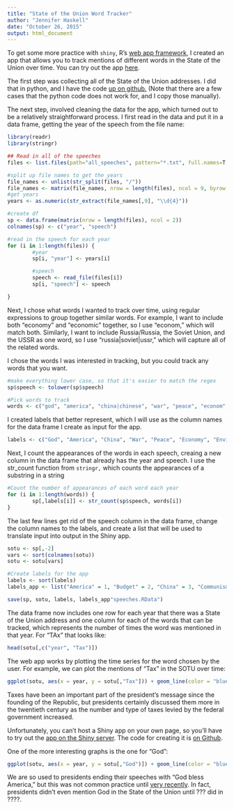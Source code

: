 ```yaml
---
title: "State of the Union Word Tracker"
author: "Jennifer Haskell"
date: "October 26, 2015"
output: html_document
---
```


To get some more practice with `shiny`, R's [web app framework](http://shiny.rstudio.com/), I created an app that allows you to track mentions of different words in the State of the Union over time. You can try out the app [here](https://jchaskell.shinyapps.io/SOTU).

The first step was collecting all of the State of the Union addresses. I did that in python, and I have the code [up on github.](https://github.com/jchaskell/SOTU/blob/master/sotu_scrape_all.py) (Note that there are a few cases that the python code does not work for, and I copy those manually).

The next step, involved cleaning the data for the app, which turned out to be a relatively straightforward process. I first read in the data and put it in a data frame, getting the year of the speech from the file name:

```r
library(readr)
library(stringr)

## Read in all of the speeches
files <- list.files(path="all_speeches", pattern="*.txt", full.names=T, recursive=FALSE)

#split up file names to get the years
file_names <- unlist(str_split(files, "/"))
file_names <- matrix(file_names, nrow = length(files), ncol = 9, byrow = T)
#get years
years <- as.numeric(str_extract(file_names[,9], "\\d{4}"))

#create df
sp <- data.frame(matrix(nrow = length(files), ncol = 2))
colnames(sp) <- c("year", "speech")

#read in the speech for each year
for (i in 1:length(files)) {
        #year
        sp[i, "year"] <- years[i]

        #speech
        speech <- read_file(files[i])
        sp[i, "speech"] <- speech

}
```
Next, I chose what words I wanted to track over time, using regular expressions to group together similar words. For example, I want to include both "economy" and "economic" together, so I use "econom," which will match both. Similarly, I want to include Russia/Russia, the Soviet Union, and the USSR as one word, so I use "russia|soviet|ussr," which will capture all of the related words.

I chose the words I was interested in tracking, but you could track any words that you want.
```r
#make everything lower case, so that it's easier to match the regex
sp$speech <- tolower(sp$speech)

#Pick words to track
words <- c("god", "america", "china|chinese", "war", "peace", "econom", "environment", "slave", "republican", "democrat", "democracy", "budget", "debt", "deficit", "freedom", "tax", "constitution", "education", "communis", "health", "equal", "rights", "energy", "social security", "middle income", "nuclear", "prohibition", "russia|soviet|ussr", "gun", "justice", "fascis")
```
I created labels that better represent, which I will use as the column names for the data frame I create as input for the app.
```r
labels <- c("God", "America", "China", "War", "Peace", "Economy", "Environment", "Slavery", "Republican", "Democrat", "Democracy", "Budget", "Debt", "Deficit", "Freedom", "Tax", "Constitution", "Education", "Communism", "Health", "Equal", "Rights", "Energy", "Social Security", "Middle class", "Nuclear", "Prohibition", "Russia/Soviet Union", "Gun", "Justice", "Fascism")
```
Next, I count the appearances of the words in each speech, creaing a new column in the data frame that already has the year and speech. I use the str_count function from `stringr,` which counts the appearances of a substring in a string
```r
#Count the number of appearances of each word each year
for (i in 1:length(words)) {
        sp[,labels[i]] <- str_count(sp$speech, words[i])
}
```
The last few lines get rid of the speech column in the data frame, change the column names to the labels, and create a list that will be used to translate input into output in the Shiny app.
```r
sotu <- sp[,-2]
vars <- sort(colnames(sotu))
sotu <- sotu[vars]

#Create labels for the app
labels <- sort(labels)
labels_app <- list("America" = 1, "Budget" = 2, "China" = 3, "Communism" = 4, "Constitution" = 5, "Debt" = 6, "Deficit" = 7, "Democracy" = 8, "Democrat" = 9, "Economy" = 10, "Education" = 11, "Energy" = 12, "Environment" = 13, "Equal" = 14, "Fascism" = 15, "Freedom" = 16, "God" = 17, "Gun" = 18, "Health" = 19, "Justice" = 20, "Middle class" = 21, "Nuclear" = 22, "Peace" = 23, "Prohibition" = 24, "Republican" = 25, "Rights" = 26, "Russia/Soviet Union" = 27, "Slavery" = 28, "Social Security" = 29, "Tax" = 30, "War" = 31)

save(sp, sotu, labels, labels_app"speeches.RData")
```
The data frame now includes one row for each year that there was a State of the Union address and one column for each of the words that can be tracked, which represents the number of times the word was mentioned in that year. For "TAx" that looks like:
```r
head(sotu[,c("year", "Tax")])
```
The web app works by plotting the time series for the word chosen by the user. For example, we can plot the mentions of "Tax" in the SOTU over time:
```r
ggplot(sotu, aes(x = year, y = sotu[,"Tax"])) + geom_line(color = "blue", lwd = 0.5) + ggtitle(word) + xlab("Year") + ylab("Count") + theme_bw() + theme(panel.border = element_blank(), panel.background = element_blank(), plot.title = element_text(size = 18, face = "bold", color = "blue"), axis.title = element_text(size = 12))
```
Taxes have been an important part of the president's message since the founding of the Republic, but presidents certainly discussed them more in the twentieth century as the number and type of taxes levied by the federal government increased.

Unfortunately, you can't host a Shiny app on your own page, so you'll have to try out the [app on the Shiny server](https://jchaskell.shinyapps.io/SOTU). The code for creating it is [on Github](https://github.com/jchaskell/SOTU/).

One of the more interesting graphs is the one for "God":
```r
ggplot(sotu, aes(x = year, y = sotu[,"God")]) + geom_line(color = "blue", lwd = 0.5) + ggtitle(word) + xlab("Year") + ylab("Count") + theme_bw() + theme(panel.border = element_blank(), panel.background = element_blank(), plot.title = element_text(size = 18, face = "bold", color = "blue"), axis.title = element_text(size = 12))
```
We are so used to presidents ending their speeches with "God bless America," but this was not common practice until [very recently](http://www.theatlantic.com/technology/archive/2009/01/sorry-to-hear-obama-talking-this-way/9308/). In fact, presidents didn't even mention God in the State of the Union until ??? did in ????.
